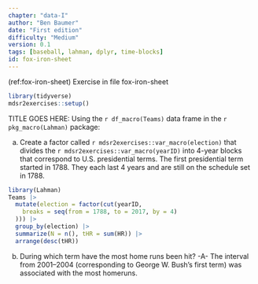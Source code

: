 ```yaml
---
chapter: "data-I"
author: "Ben Baumer"
date: "First edition"
difficulty: "Medium"
version: 0.1
tags: [baseball, lahman, dplyr, time-blocks]
id: fox-iron-sheet 
---
```


(ref:fox-iron-sheet) Exercise in file fox-iron-sheet

```r
library(tidyverse)
mdsr2exercises::setup()
```

TITLE GOES HERE:  Using the `r df_macro(Teams)` data frame in the `r pkg_macro(Lahman)` package:

a. Create a factor called `r mdsr2exercises::var_macro(election)` that divides the `r mdsr2exercises::var_macro(yearID)` into 4-year blocks that correspond to U.S. presidential terms. The first presidential term started in 1788. They each last 4 years and are still on the schedule set in 1788.

<!--begin-answer-->
```r
library(Lahman)
Teams |>
  mutate(election = factor(cut(yearID,
    breaks = seq(from = 1788, to = 2017, by = 4)
  ))) |>
  group_by(election) |>
  summarize(N = n(), tHR = sum(HR)) |>
  arrange(desc(tHR))
```
<!--end-answer-->

b. During which term have the most home runs been hit? -A- The interval from 2001--2004 (corresponding to George W. Bush's first term) was associated with the most homeruns.



